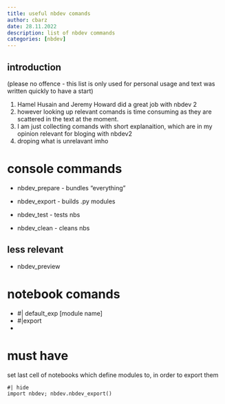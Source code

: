 ```yaml
---
title: useful nbdev comands
author: cbarz
date: 28.11.2022
description: list of nbdev commands
categories: [nbdev]
---
```


## introduction

(please no offence - this list is only used for personal usage and text was written quickly to have a start)

1. Hamel Husain and Jeremy Howard did a great 
job with nbdev 2
1. however looking up relevant comands is time consuming as they are scattered in the text at the moment.
1. I am just collecting comands with short explanaition, which are in my opinion relevant for bloging with nbdev2 
1. droping what is unrelavant imho

# console commands

- nbdev_prepare - bundles "everything"

- nbdev_export - builds .py modules
- nbdev_test - tests nbs
- nbdev_clean - cleans nbs

## less relevant

- nbdev_preview

# notebook comands

- #| default_exp [module name]
- #|export
- 

# must have

set last cell of notebooks which define modules to, in order to export them

```
#| hide
import nbdev; nbdev.nbdev_export()
```